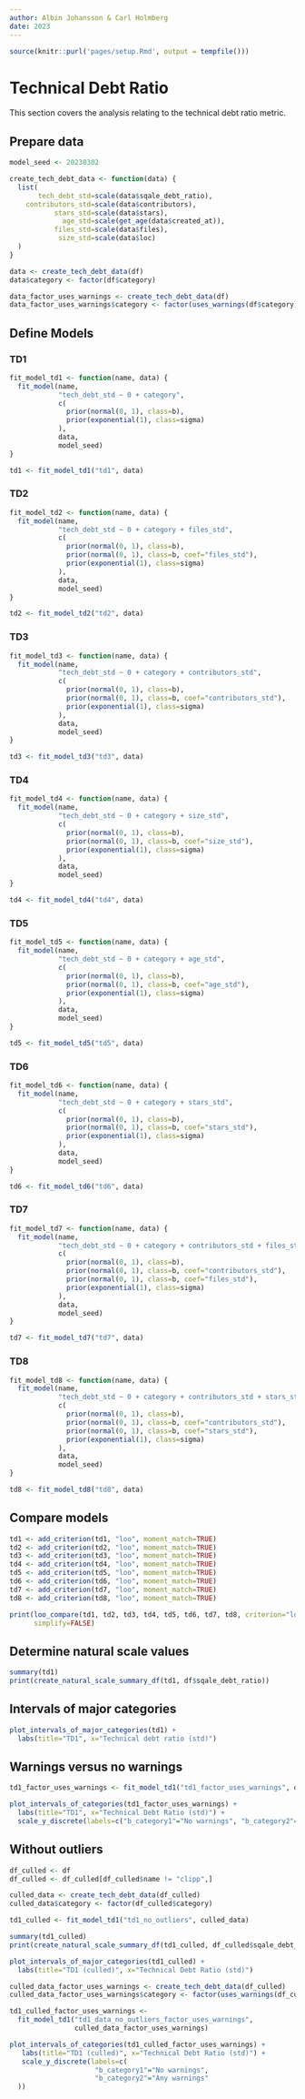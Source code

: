 ```yaml
---
author: Albin Johansson & Carl Holmberg
date: 2023
---
```


```r
source(knitr::purl('pages/setup.Rmd', output = tempfile()))
```

# Technical Debt Ratio

This section covers the analysis relating to the technical debt ratio metric.

## Prepare data

```r
model_seed <- 20230302

create_tech_debt_data <- function(data) {
  list(
       tech_debt_std=scale(data$sqale_debt_ratio),
    contributors_std=scale(data$contributors),
           stars_std=scale(data$stars),
             age_std=scale(get_age(data$created_at)),
           files_std=scale(data$files),
            size_std=scale(data$loc)
  )
}

data <- create_tech_debt_data(df)
data$category <- factor(df$category)

data_factor_uses_warnings <- create_tech_debt_data(df)
data_factor_uses_warnings$category <- factor(uses_warnings(df$category))
```

## Define Models

### TD1

```r
fit_model_td1 <- function(name, data) {
  fit_model(name,
            "tech_debt_std ~ 0 + category",
            c(
              prior(normal(0, 1), class=b),
              prior(exponential(1), class=sigma)
            ),
            data,
            model_seed)
}

td1 <- fit_model_td1("td1", data)
```

### TD2

```r
fit_model_td2 <- function(name, data) {
  fit_model(name,
            "tech_debt_std ~ 0 + category + files_std",
            c(
              prior(normal(0, 1), class=b),
              prior(normal(0, 1), class=b, coef="files_std"),
              prior(exponential(1), class=sigma)
            ),
            data,
            model_seed)
}

td2 <- fit_model_td2("td2", data)
```

### TD3

```r
fit_model_td3 <- function(name, data) {
  fit_model(name,
            "tech_debt_std ~ 0 + category + contributors_std",
            c(
              prior(normal(0, 1), class=b),
              prior(normal(0, 1), class=b, coef="contributors_std"),
              prior(exponential(1), class=sigma)
            ),
            data,
            model_seed)
}

td3 <- fit_model_td3("td3", data)
```

### TD4

```r
fit_model_td4 <- function(name, data) {
  fit_model(name,
            "tech_debt_std ~ 0 + category + size_std",
            c(
              prior(normal(0, 1), class=b),
              prior(normal(0, 1), class=b, coef="size_std"),
              prior(exponential(1), class=sigma)
            ),
            data,
            model_seed)
}

td4 <- fit_model_td4("td4", data)
```

### TD5

```r
fit_model_td5 <- function(name, data) {
  fit_model(name,
            "tech_debt_std ~ 0 + category + age_std",
            c(
              prior(normal(0, 1), class=b),
              prior(normal(0, 1), class=b, coef="age_std"),
              prior(exponential(1), class=sigma)
            ),
            data,
            model_seed)
}

td5 <- fit_model_td5("td5", data)
```

### TD6

```r
fit_model_td6 <- function(name, data) {
  fit_model(name,
            "tech_debt_std ~ 0 + category + stars_std",
            c(
              prior(normal(0, 1), class=b),
              prior(normal(0, 1), class=b, coef="stars_std"),
              prior(exponential(1), class=sigma)
            ),
            data,
            model_seed)
}

td6 <- fit_model_td6("td6", data)
```

### TD7

```r
fit_model_td7 <- function(name, data) {
  fit_model(name,
            "tech_debt_std ~ 0 + category + contributors_std + files_std",
            c(
              prior(normal(0, 1), class=b),
              prior(normal(0, 1), class=b, coef="contributors_std"),
              prior(normal(0, 1), class=b, coef="files_std"),
              prior(exponential(1), class=sigma)
            ),
            data,
            model_seed)
}

td7 <- fit_model_td7("td7", data)
```

### TD8

```r
fit_model_td8 <- function(name, data) {
  fit_model(name,
            "tech_debt_std ~ 0 + category + contributors_std + stars_std",
            c(
              prior(normal(0, 1), class=b),
              prior(normal(0, 1), class=b, coef="contributors_std"),
              prior(normal(0, 1), class=b, coef="stars_std"),
              prior(exponential(1), class=sigma)
            ),
            data,
            model_seed)
}

td8 <- fit_model_td8("td8", data)
```

## Compare models

```r
td1 <- add_criterion(td1, "loo", moment_match=TRUE)
td2 <- add_criterion(td2, "loo", moment_match=TRUE)
td3 <- add_criterion(td3, "loo", moment_match=TRUE)
td4 <- add_criterion(td4, "loo", moment_match=TRUE)
td5 <- add_criterion(td5, "loo", moment_match=TRUE)
td6 <- add_criterion(td6, "loo", moment_match=TRUE)
td7 <- add_criterion(td7, "loo", moment_match=TRUE)
td8 <- add_criterion(td8, "loo", moment_match=TRUE)

print(loo_compare(td1, td2, td3, td4, td5, td6, td7, td8, criterion="loo"),
      simplify=FALSE)
```

## Determine natural scale values

```r
summary(td1)
print(create_natural_scale_summary_df(td1, df$sqale_debt_ratio))
```

## Intervals of major categories

```r
plot_intervals_of_major_categories(td1) +
  labs(title="TD1", x="Technical debt ratio (std)")
```

## Warnings versus no warnings

```r
td1_factor_uses_warnings <- fit_model_td1("td1_factor_uses_warnings", data_factor_uses_warnings)

plot_intervals_of_categories(td1_factor_uses_warnings) + 
  labs(title="TD1", x="Technical Debt Ratio (std)") +
  scale_y_discrete(labels=c("b_category1"="No warnings", "b_category2"="Any warnings"))
```

## Without outliers

```r
df_culled <- df
df_culled <- df_culled[df_culled$name != "clipp",]

culled_data <- create_tech_debt_data(df_culled)
culled_data$category <- factor(df_culled$category)

td1_culled <- fit_model_td1("td1_no_outliers", culled_data)

summary(td1_culled)
print(create_natural_scale_summary_df(td1_culled, df_culled$sqale_debt_ratio))

plot_intervals_of_major_categories(td1_culled) + 
  labs(title="TD1 (culled)", x="Technical Debt Ratio (std)")

culled_data_factor_uses_warnings <- create_tech_debt_data(df_culled)
culled_data_factor_uses_warnings$category <- factor(uses_warnings(df_culled$category))

td1_culled_factor_uses_warnings <-
  fit_model_td1("td1_data_no_outliers_factor_uses_warnings",
                culled_data_factor_uses_warnings)

plot_intervals_of_categories(td1_culled_factor_uses_warnings) +
   labs(title="TD1 (culled)", x="Technical Debt Ratio (std)") +
   scale_y_discrete(labels=c(
                     "b_category1"="No warnings",
                     "b_category2"="Any warnings"
  ))
```
